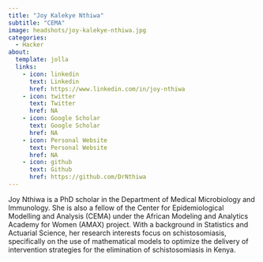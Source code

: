 ```yaml
---
title: "Joy Kalekye Nthiwa"
subtitle: "CEMA"
image: headshots/joy-kalekye-nthiwa.jpg
categories:
  - Hacker
about:
  template: jolla
  links:
    - icon: linkedin
      text: Linkedin
      href: https://www.linkedin.com/in/joy-nthiwa
    - icon: twitter
      text: Twitter
      href: NA
    - icon: Google Scholar
      text: Google Scholar
      href: NA
    - icon: Personal Website
      text: Personal Website
      href: NA
    - icon: github
      text: Github
      href: https://github.com/DrNthiwa
---
```


Joy Nthiwa is a PhD scholar in the Department of Medical Microbiology and Immunology. She is also a fellow of the Center for Epidemiological Modelling and Analysis (CEMA) under the African Modeling and Analytics Academy for Women (AMAX) project. With a background in Statistics and Actuarial Science, her research interests focus on schistosomiasis, specifically on the use of mathematical models to optimize the delivery of intervention strategies for the elimination of schistosomiasis in Kenya.
